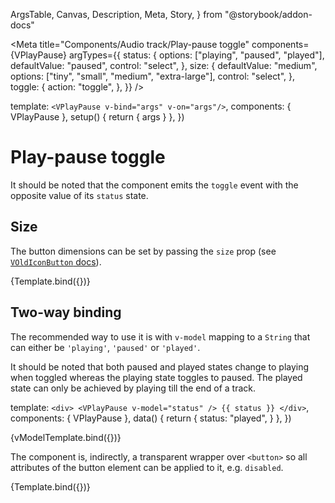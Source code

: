   ArgsTable,
  Canvas,
  Description,
  Meta,
  Story,
} from "@storybook/addon-docs"


<Meta
  title="Components/Audio track/Play-pause toggle"
  components={VPlayPause}
  argTypes={{
    status: {
      options: ["playing", "paused", "played"],
      defaultValue: "paused",
      control: "select",
    },
    size: {
      defaultValue: "medium",
      options: ["tiny", "small", "medium", "extra-large"],
      control: "select",
    },
    toggle: {
      action: "toggle",
    },
  }}
/>

  template: `<VPlayPause v-bind="args" v-on="args"/>`,
  components: { VPlayPause },
  setup() {
    return { args }
  },
})

# Play-pause toggle

<Description of={VPlayPause} />

<ArgsTable of={VPlayPause} />

It should be noted that the component emits the `toggle` event with the opposite
value of its `status` state.

## Size

The button dimensions can be set by passing the `size` prop (see
[`VOldIconButton` docs](?path=/docs/components-voldiconbutton--default-story)).

<Canvas>
  <Story
    name="Default"
    args={{
      status: "playing",
      size: "large",
    }}
  >
    {Template.bind({})}
  </Story>
</Canvas>

## Two-way binding

The recommended way to use it is with `v-model` mapping to a `String` that can
either be `'playing'`, `'paused'` or `'played'`.

It should be noted that both paused and played states change to playing when
toggled whereas the playing state toggles to paused. The played state can only
be achieved by playing till the end of a track.

  template: `
    <div>
      <VPlayPause v-model="status" />
      {{ status }}
    </div>
  `,
  components: { VPlayPause },
  data() {
    return {
      status: "played",
    }
  },
})

<Canvas>
  <Story name="v-model">{vModelTemplate.bind({})}</Story>
</Canvas>

The component is, indirectly, a transparent wrapper over `<button>` so all
attributes of the button element can be applied to it, e.g. `disabled`.

<Canvas>
  <Story
    name="Disabled"
    args={{
      disabled: true,
    }}
  >
    {Template.bind({})}
  </Story>
</Canvas>

